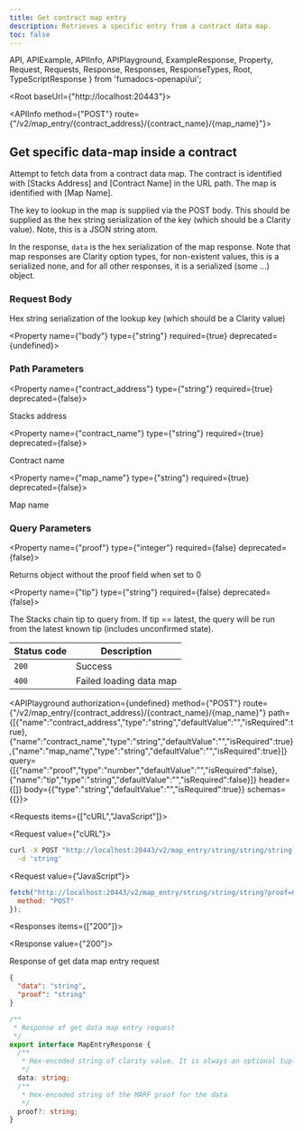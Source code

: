 ```yaml
---
title: Get contract map entry
description: Retrieves a specific entry from a contract data map.
toc: false
---
```


  API,
  APIExample,
  APIInfo,
  APIPlayground,
  ExampleResponse,
  Property,
  Request,
  Requests,
  Response,
  Responses,
  ResponseTypes,
  Root,
  TypeScriptResponse
} from 'fumadocs-openapi/ui';

<Root baseUrl={"http://localhost:20443"}>

<API>

<APIInfo method={"POST"} route={"/v2/map_entry/{contract_address}/{contract_name}/{map_name}"}>

## Get specific data-map inside a contract

Attempt to fetch data from a contract data map. The contract is identified with [Stacks Address] and [Contract Name] in the URL path. The map is identified with [Map Name].

The key to lookup in the map is supplied via the POST body. This should be supplied as the hex string serialization of the key (which should be a Clarity value). Note, this is a JSON string atom.

In the response, `data` is the hex serialization of the map response. Note that map responses are Clarity option types, for non-existent values, this is a serialized none, and for all other responses, it is a serialized (some ...) object.


### Request Body

Hex string serialization of the lookup key (which should be a Clarity value)

<Property name={"body"} type={"string"} required={true} deprecated={undefined}>

</Property>

### Path Parameters

<Property name={"contract_address"} type={"string"} required={true} deprecated={false}>

Stacks address

</Property>

<Property name={"contract_name"} type={"string"} required={true} deprecated={false}>

Contract name

</Property>

<Property name={"map_name"} type={"string"} required={true} deprecated={false}>

Map name

</Property>

### Query Parameters

<Property name={"proof"} type={"integer"} required={false} deprecated={false}>

Returns object without the proof field when set to 0

</Property>

<Property name={"tip"} type={"string"} required={false} deprecated={false}>

The Stacks chain tip to query from. If tip == latest, the query will be run from the latest known tip (includes unconfirmed state).

</Property>

| Status code | Description |
| ----------- | ----------- |
| `200` | Success |
| `400` | Failed loading data map |

<APIPlayground authorization={undefined} method={"POST"} route={"/v2/map_entry/{contract_address}/{contract_name}/{map_name}"} path={[{"name":"contract_address","type":"string","defaultValue":"","isRequired":true},{"name":"contract_name","type":"string","defaultValue":"","isRequired":true},{"name":"map_name","type":"string","defaultValue":"","isRequired":true}]} query={[{"name":"proof","type":"number","defaultValue":"","isRequired":false},{"name":"tip","type":"string","defaultValue":"","isRequired":false}]} header={[]} body={{"type":"string","defaultValue":"","isRequired":true}} schemas={{}}>

</APIPlayground>

</APIInfo>

<APIExample>

<Requests items={["cURL","JavaScript"]}>

<Request value={"cURL"}>

```bash
curl -X POST "http://localhost:20443/v2/map_entry/string/string/string?proof=0&tip=string" \
  -d 'string'
```

</Request>

<Request value={"JavaScript"}>

```js
fetch("http://localhost:20443/v2/map_entry/string/string/string?proof=0&tip=string", {
  method: "POST"
});
```

</Request>

</Requests>

<Responses items={["200"]}>

<Response value={"200"}>

Response of get data map entry request

<ResponseTypes>

<ExampleResponse>

```json
{
  "data": "string",
  "proof": "string"
}
```

</ExampleResponse>

<TypeScriptResponse>

```ts
/**
 * Response of get data map entry request
 */
export interface MapEntryResponse {
  /**
   * Hex-encoded string of clarity value. It is always an optional tuple.
   */
  data: string;
  /**
   * Hex-encoded string of the MARF proof for the data
   */
  proof?: string;
}
```

</TypeScriptResponse>

</ResponseTypes>

</Response>

</Responses>

</APIExample>

</API>

</Root>
